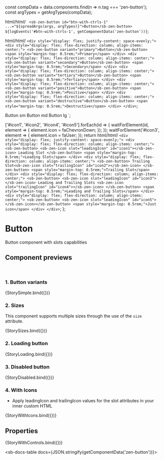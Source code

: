 
const compData = data.components.find(n => n.tag === 'zen-button');
const argTypes = getArgTypes(compData);


<Meta title="Forms/Button" component="zen-button" argTypes={argTypes} />

  html/*html*/ ` <sb-zen-button id="btn-with-ctrls-1" ...="${spreadArgs(args, argTypes)}">Button</sb-zen-button>
    ${logEvents('#btn-with-ctrls-1', getComponentData('zen-button'))}`;

  html/*html*/ `
    <div style="display: flex; justify-content: space-evenly;">
      <div style="display: flex; flex-direction: column; align-items: center;">
        <sb-zen-button variant="primary">Button</sb-zen-button>
        <span style="margin-top: 0.5rem;">Primary</span>
      </div>
      <div style="display: flex; flex-direction: column; align-items: center;">
        <sb-zen-button variant="secondary">Button</sb-zen-button>
        <span style="margin-top: 0.5rem;">Secondary</span>
      </div>
      <div style="display: flex; flex-direction: column; align-items: center;">
        <sb-zen-button variant="tertiary">Button</sb-zen-button>
        <span style="margin-top: 0.5rem;">Tertiary</span>
      </div>
      <div style="display: flex; flex-direction: column; align-items: center;">
        <sb-zen-button variant="positive">Button</sb-zen-button>
        <span style="margin-top: 0.5rem;">Positive</span>
      </div>
      <div style="display: flex; flex-direction: column; align-items: center;">
        <sb-zen-button variant="destructive">Button</sb-zen-button>
        <span style="margin-top: 0.5rem;">Destructive</span>
      </div>
    </div>
  `;

  <sb-zen-space spacing="md" horizontal-align="space-evenly" vertical-align="end">
    <sb-zen-space vertical spacing="md">
      <sb-zen-button size="sm" variant="primary">Button</sb-zen-button>
      <sb-zen-text variant="label" align="center" style="width: 100%">sm</sb-zen-text>
    </sb-zen-space>
    <sb-zen-space vertical spacing="md">
      <sb-zen-button size="md" variant="primary">Button</sb-zen-button>
      <sb-zen-text variant="label" align="center" style="width: 100%">md</sb-zen-text>
    </sb-zen-space>
    <sb-zen-space vertical spacing="md">
      <sb-zen-button size="lg" variant="primary">Button</sb-zen-button>
      <sb-zen-text variant="label" align="center" style="width: 100%">lg</sb-zen-text>
    </sb-zen-space>
  </sb-zen-space>
`;



  ['#icon1', '#icon2', '#icon4', '#icon5'].forEach(id => {
    waitForElement(id, element => {
      element.icon = faChevronDown;
    });
  });
  waitForElement('#icon3', element => {
    element.icon = faUser;
  });
  return html/*html*/ `
    <div style="display: flex; justify-content: space-evenly;">
      <div style="display: flex; flex-direction: column; align-items: center;">
        <sb-zen-button>
          <sb-zen-icon slot="leadingIcon" id="icon1"></sb-zen-icon>
          Leading Slot
        </sb-zen-button>
        <span style="margin-top: 0.5rem;">Leading Slot</span>
      </div>
      <div style="display: flex; flex-direction: column; align-items: center;">
        <sb-zen-button> Trailing Slot<sb-zen-icon slot="trailingIcon" id="icon2"></sb-zen-icon> </sb-zen-button>
        <span style="margin-top: 0.5rem;">Trailing Slot</span>
      </div>
      <div style="display: flex; flex-direction: column; align-items: center;">
        <sb-zen-button>
          <sb-zen-icon slot="leadingIcon" id="icon3"></sb-zen-icon>
          Leading and Trailing Slots
          <sb-zen-icon slot="trailingIcon" id="icon4"></sb-zen-icon>
        </sb-zen-button>
        <span style="margin-top: 0.5rem;">Leading and Trailing Slots</span>
      </div>
      <div style="display: flex; flex-direction: column; align-items: center;">
        <sb-zen-button> <sb-zen-icon slot="leadingIcon" id="icon5"></sb-zen-icon></sb-zen-button>
        <span style="margin-top: 0.5rem;">Just icon</span>
      </div>
    </div>
  `;
};

# Button

Button component with slots capabilities

## Component previews

<br />

### 1. Button variants

<Canvas>
  <Story name="StorySimple">{StorySimple.bind({})}</Story>
</Canvas>

### 2. Sizes

This component supports multiple sizes through the use of the `size` attribute.

<Canvas>
  <Story name="StorySizes">{StorySizes.bind({})}</Story>
</Canvas>

### 2. Loading button

<Canvas>
  <Story name="StoryLoading">{StoryLoading.bind({})}</Story>
</Canvas>

### 3. Disabled button

<Canvas>
  <Story name="StoryDisabled">{StoryDisabled.bind({})}</Story>
</Canvas>

### 4. With Icons

- Apply leadingIcon and trailingIcon values for the slot attributes in your inner custom HTML

<Canvas>
  <Story name="StoryWithIcons">{StoryWithIcons.bind({})}</Story>
</Canvas>

## Properties

<Canvas>
  <Story
    name="default"
    args={{
      ...getDefaultArgs(argTypes),
      // override some default values:
      variant: 'primary',
    }}
  >
    {StoryWithControls.bind({})}
  </Story>
</Canvas>

<ArgsTable story="default" />

<sb-docs-table docs={JSON.stringify(getComponentData('zen-button'))}></sb-docs-table>
